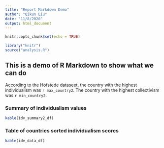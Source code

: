 ```yaml
---
title: "Report Markdown Demo"
author: "Qikun Liu"
date: "11/8/2020"
output: html_document
---
```


```r
knitr::opts_chunk$set(echo = TRUE)
```

```r
library("knitr")
source("analysis.R")
```

## This is a demo of R Markdown to show what we can do

According to the Hofstede dataseet, the country with the highest individualism was `r max_country2`. The country with the highest collectivism was `r min_country2`. 

### Summary of individualism values
```r
kable(idv_summary2_df)
```

### Table of countries sorted individualism scores
```r
kable(idv_data_df)
```





